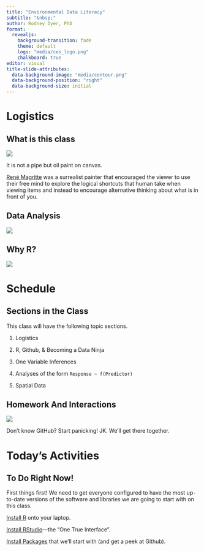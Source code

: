 ```yaml
---
title: "Environmental Data Literacy"
subtitle: "&nbsp;"
author: Rodney Dyer, PhD
format: 
  revealjs:
    background-transition: fade
    theme: default
    logo: "media/ces_logo.png"
    chalkboard: true
editor: visual
title-slide-attributes: 
  data-background-image: "media/contour.png"
  data-background-position: "right"
  data-background-size: initial
---
```


##  {background-color="black" background-image="https://live.staticflickr.com/65535/51278950913_17e0f63c25_c_d.jpg" background-size="fill"}

# Logistics {background-color="black" background-image="media/contour.png" background-size="initial" background-position="right"}

## What is this class {auto-animate="true"}

::: {layout="[[-1], [1], [-1]]"}
![](media/MagrittePipe.jpg){fig-align="center"}
:::

::: {.r-fit-text .fragment .fade-in}
It is not a pipe but oil paint on canvas.

[René Magritte](https://en.wikipedia.org/wiki/The_Treachery_of_Images) was a surrealist painter that encouraged the viewer to use their free mind to explore the logical shortcuts that human take when viewing items and instead to encourage alternative thinking about what is in front of you.
:::


## Data Analysis

::: {layout="[[-1], [1], [-1]]"}
![](media/geospatial_data.jpeg){fig-align="center"}
:::



## Why R? {.r-stretch}

::: {layout="[[-1], [1], [-1]]"}
![](media/Excel.png){fig-align="center"}
:::




# Schedule {background-color="black" background-image="media/contour.png" background-size="initial" background-position="right"}

## Sections in the Class 

This class will have the following topic sections.

::: {.fragment .fade-in-then-semi-out}
1.  Logistics
:::

::: {.fragment .fade-in-then-semi-out}
  2.  R, Github, & Becoming a Data Ninja\
:::

::: {.fragment .fade-in-then-semi-out}
  3.  One Variable Inferences\
:::
  
::: {.fragment .fade-in-then-semi-out}
  4.  Analyses of the form `Response ~ f(Predictor)`\
:::

::: {.fragment .fade-in}
  5.  Spatial Data
:::

## Homework And Interactions 

::: {layout="[[-1], [1], [-1]]"}
![](media/github.png){fig-align="center"}
:::


::: footer
Don't know GitHub? Start panicking!   JK.  We'll get there together.
::: 





# Today's Activities {background-color="black" background-image="media/contour.png" background-size="initial" background-position="right"}


## To Do Right Now!

First things first!  We need to get everyone configured to have the most up-to-date versions of the software and libraries we are going to start with on this class.


::: {style="text-align: left; margin-top: 1em" .fragment .fade-in-then-semi-out}
[Install R](https://cran.r-project.org){preview-link="true" style="text-align: center"} onto your laptop.
:::

::: {style="text-align: left; margin-top: 1em" .fragment .fade-in-then-semi-out}
[Install RStudio](https://www.rstudio.com/){preview-link="true" style="text-align: center"}—the "One True Interface".
:::

::: {style="text-align: left; margin-top: 1em" .fragment .fade-in-then-semi-out}
[Install Packages](https://github.com/DyerlabTeaching/Welcome){preview-link="true" style="text-align: center"} that we'll start with (and get a peek at Github).
:::





